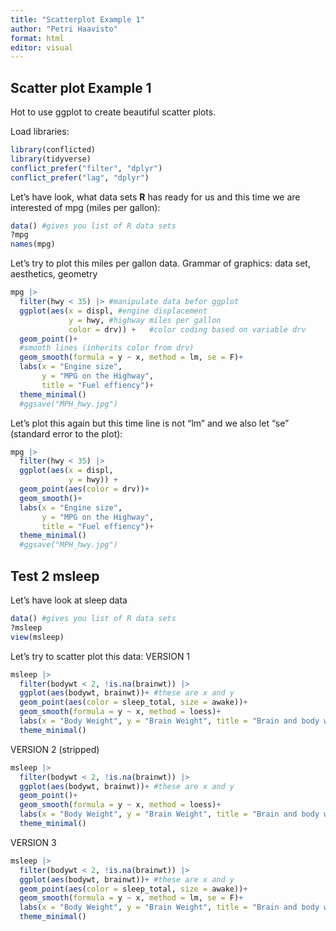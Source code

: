```yaml
---
title: "Scatterplot Example 1"
author: "Petri Haavisto"
format: html
editor: visual
---
```


## Scatter plot Example 1

Hot to use ggplot to create beautiful scatter plots.

Load libraries:

```r
library(conflicted)  
library(tidyverse)
conflict_prefer("filter", "dplyr")
conflict_prefer("lag", "dplyr")
```

Let's have look, what data sets **R** has ready for us and this time we are interested of mpg (miles per gallon):

```r
data() #gives you list of R data sets
?mpg
names(mpg)
```

Let's try to plot this miles per gallon data. Grammar of graphics: data set, aesthetics, geometry

```r
mpg |> 
  filter(hwy < 35) |> #manipulate data befor ggplot
  ggplot(aes(x = displ, #engine displacement
             y = hwy, #highway miles per gallon
             color = drv)) +   #color coding based on variable drv
  geom_point()+
  #smooth lines (inherits color from drv)
  geom_smooth(formula = y ~ x, method = lm, se = F)+ 
  labs(x = "Engine size",
       y = "MPG on the Highway",
       title = "Fuel effiency")+
  theme_minimal()
  #ggsave("MPH_hwy.jpg")
```

Let's plot this again but this time line is not "lm" and we also let "se" (standard error to the plot):

```r
mpg |> 
  filter(hwy < 35) |> 
  ggplot(aes(x = displ,
             y = hwy)) +   
  geom_point(aes(color = drv))+
  geom_smooth()+ 
  labs(x = "Engine size",
       y = "MPG on the Highway",
       title = "Fuel effiency")+
  theme_minimal()
  #ggsave("MPH_hwy.jpg")
```

## Test 2 msleep

Let's have look at sleep data

```r
data() #gives you list of R data sets
?msleep
view(msleep)
```

Let's try to scatter plot this data: VERSION 1

```r
msleep |> 
  filter(bodywt < 2, !is.na(brainwt)) |> 
  ggplot(aes(bodywt, brainwt))+ #these are x and y
  geom_point(aes(color = sleep_total, size = awake))+
  geom_smooth(formula = y ~ x, method = loess)+
  labs(x = "Body Weight", y = "Brain Weight", title = "Brain and body weight")+
  theme_minimal()
```

VERSION 2 (stripped)

```r
msleep |> 
  filter(bodywt < 2, !is.na(brainwt)) |> 
  ggplot(aes(bodywt, brainwt))+ #these are x and y
  geom_point()+
  geom_smooth(formula = y ~ x, method = loess)+
  labs(x = "Body Weight", y = "Brain Weight", title = "Brain and body weight")+
  theme_minimal()
```

VERSION 3

```r
msleep |> 
  filter(bodywt < 2, !is.na(brainwt)) |> 
  ggplot(aes(bodywt, brainwt))+ #these are x and y
  geom_point(aes(color = sleep_total, size = awake))+
  geom_smooth(formula = y ~ x, method = lm, se = F)+
  labs(x = "Body Weight", y = "Brain Weight", title = "Brain and body weight")+
  theme_minimal()
```
